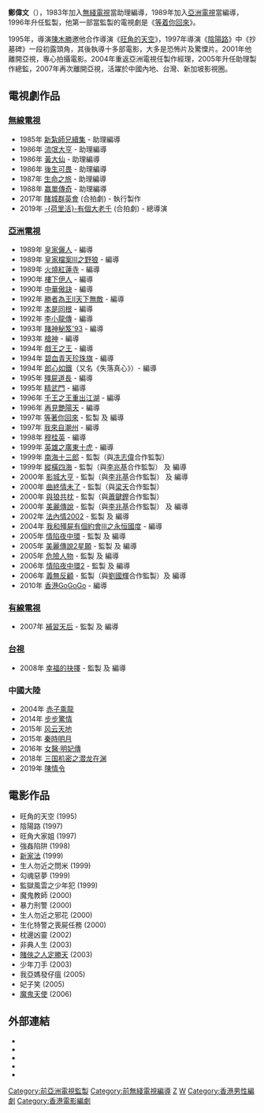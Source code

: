 {{notability unreferenced|time=2020-12-01}}
{{BLP unsourced|time=2021-08-13T00:47:20+00:00}}
{{藝人
|姓名 = 鄭偉文
|類型 = 導演
|圖片 =<!--建議使用自由版權圖像-->
|圖片尺寸 =
|圖片簡介 =
|本名 =
|外文名 =
|外文 = 
|羅馬拼音 = Cheng Wai-Man
|英文名 = Steve Cheng
|暱稱 =
|其他藝名 =
|國籍 = {{CHN-HKG}}
|民族 =
|籍貫 =
|出生日期 = {{birth year and age|1963}}
|出生地點 = {{BHKG}}
|逝世日期 =
|逝世地點 =
|職業 =
|語言 =
|教育程度 =
|宗教信仰 =
|配偶 =
|兒女 =
|父母 =
|音樂類型 =
|演奏樂器 =
|出道地點 =
|出道作 =
|出道日期 = {{start date and age|1983}}
|代表作 =
|活躍年代 =
|唱片公司 =
|經紀公司 =
|個人工作室 =
|網站 =
|相關團體 =
|獎項 =
|IMDb = 0155637
}}
'''鄭偉文'''（{{bd|1963年|}}），1983年加入[[無綫電視|無綫電視]]當助理編導，1989年加入[[亞洲電視|亞洲電視]]當編導，1996年升任監製，他第一部當監製的電視劇是《[[等着你回來|等着你回來]]》。

1995年，導演[[陳木勝|陳木勝]]邀他合作導演《[[旺角的天空|旺角的天空]]》，1997年導演《[[陰陽路|陰陽路]]》中《抄墓碑》一段初露頭角，其後執導十多部電影，大多是恐怖片及驚慄片。2001年他離開亞視，專心拍攝電影。2004年重返亞洲電視任製作經理，2005年升任助理製作總監，2007年再次離開亞視，活躍於中國內地、台灣、新加坡影視圈。

== 電視劇作品 ==
=== [[無線電視|無線電視]] ===
* 1985年 [[新紮師兄續集|新紮師兄續集]] - 助理編導
* 1986年 [[流氓大亨|流氓大亨]] - 助理編導
* 1986年 [[黃大仙_(電視劇)|黃大仙]] - 助理編導
* 1986年 [[後生可畏|後生可畏]] - 助理編導
* 1987年 [[生命之旅_(電視劇)|生命之旅]] - 助理編導
* 1988年 [[嬴單傳奇|嬴單傳奇]] - 助理編導
* 2017年 [[賭城群英會|賭城群英會]] (合拍劇) - 執行製作
* 2019年 [[荷里活有個大老千|-{荷里活}-有個大老千]] (合拍劇) - 總導演

=== [[亞洲電視|亞洲電視]] ===
* 1989年 [[皇家儷人|皇家儷人]] - 編導
* 1989年 [[皇家檔案|皇家檔案III之野狼]] - 編導
* 1989年 [[火燒紅蓮寺_(電視劇)|火燒紅蓮寺]] - 編導
* 1990年 [[樓下伊人|樓下伊人]] - 編導
* 1990年 [[中華傲訣|中華傲訣]] - 編導
* 1992年 [[勝者為王II天下無敵|勝者為王II天下無敵]] - 編導
* 1992年 [[本是同根|本是同根]] - 編導
* 1992年 [[李小龍傳|李小龍傳]] - 編導
* 1993年 [[賭神秘笈'93|賭神秘笈'93]] - 編導
* 1993年 [[槍神_(電視劇)|槍神]] - 編導
* 1994年 [[戲王之王_(電視劇)|戲王之王]] - 編導
* 1994年 [[碧血青天珍珠旗|碧血青天珍珠旗]] - 編導
* 1994年 [[郎心如鐵_(1994年電視劇)|郎心如鐵]]（又名《失落真心》）- 編導
* 1995年 [[殭屍道長|殭屍道長]] - 編導
* 1995年 [[精武門_(電視劇)|精武門]] - 編導
* 1996年 [[千王之王重出江湖|千王之王重出江湖]] - 編導
* 1996年 [[再見艷陽天|再見艷陽天]] - 編導
* 1997年 [[等著你回來|等著你回來]] - 監製 及 編導
* 1997年 [[我來自潮州|我來自潮州]] - 編導
* 1998年 [[穆桂英|穆桂英]] - 編導
* 1999年 [[英雄之廣東十虎|英雄之廣東十虎]] - 編導
* 1999年 [[南海十三郎_(電視劇)|南海十三郎]] - 監製（與[[冼志偉|冼志偉]]合作監製）
* 1999年 [[縱橫四海_(電視劇)|縱橫四海]] - 監製（與[[李兆基_(演員)|李兆基]]合作監製） 及 編導
* 2000年 [[影城大亨|影城大亨]] - 監製（與[[李兆基_(演員)|李兆基]]合作監製） 及 編導
* 2000年 [[曲終情未了|曲終情未了]] - 監製（與[[梁天_(香港)|梁天]]合作監製）
* 2000年 [[與狼共枕|與狼共枕]] - 監製（與[[蕭鍵鏗|蕭鍵鏗]]合作監製）
* 2000年 [[美麗傳說|美麗傳說]] - 監製（與[[李兆基_(演員)|李兆基]]合作監製） 及 編導
* 2002年 [[法內情2002|法內情2002]] - 監製 及 編導
* 2004年 [[我和殭屍有個約會III之永恒國度|我和殭屍有個約會III之永恒國度]] - 編導
* 2005年 [[情陷夜中環|情陷夜中環]] - 監製 及 編導
* 2005年 [[美麗傳說2星願|美麗傳說2星願]] - 監製 及 編導
* 2005年 [[危險人物_(電視劇)|危險人物]] - 監製 及 編導
* 2006年 [[情陷夜中環2|情陷夜中環2]] - 監製 及 編導
* 2006年 [[義無反顧|義無反顧]] - 監製（與[[劉國輝_(導演)|劉國輝]]合作監製）及 編導
* 2010年 [[香港GoGoGo|香港GoGoGo]] - 編導

=== [[有線電視|有線電視]] ===
* 2007年 [[補習天后_(電視劇)|補習天后]] - 監製 及 編導

=== [[台視|台視]] ===
* 2008年 [[幸福的抉擇|幸福的抉擇]] - 監製 及 編導

=== 中國大陸 ===
* 2004年 [[赤子乘龍|赤子乘龍]]
* 2014年 [[步步驚情|步步驚情]] 
* 2015年 [[风云天地|风云天地]] 
* 2015年 [[秦時明月_(電視劇)|秦時明月]] 
* 2016年 [[女醫·明妃傳|女醫·明妃傳]]
* 2018年 [[三国机密之潜龙在渊|三国机密之潜龙在渊]]
* 2019年 [[陳情令|陳情令]]

== 電影作品 ==
*旺角的天空 (1995)
*陰陽路 (1997)
*旺角大家姐 (1997)
*強姦陷阱 (1998)
*[[新家法|新家法]] (1999)
*生人勿近之問米 (1999)
*勾魂惡夢 (1999)
*監獄風雲之少年犯 (1999)
*魔鬼教師 (2000)
*暴力刑警 (2000)
*生人勿近之邪花 (2000)
*生化特警之喪屍任務 (2000)
*枕邊凶靈 (2002)
*非典人生 (2003)
*[[賭俠之人定勝天|賭俠之人定勝天]] (2003)
*少年刀手 (2003)
*我亞媽發仔瘟 (2005)
*妃子笑 (2005)
*[[魔鬼天使|魔鬼天使]] (2006)

==外部連結==
* {{imdb name|0155637}}{{en}}
* {{Amg name|359147}}
* {{hkmdb name|12025}}
* {{douban people}}
* {{Mtime people|893212}}

{{金話梅電影選舉}}
{{亞洲電視劇集監製}}

[[Category:前亞洲電視監製|Category:前亞洲電視監製]]
[[Category:前無綫電視編導|Category:前無綫電視編導]]
[[Category:香港電影導演|Z]]
[[Category:鄭姓|W]]
[[Category:香港男性編劇|Category:香港男性編劇]]
[[Category:香港電影編劇|Category:香港電影編劇]]